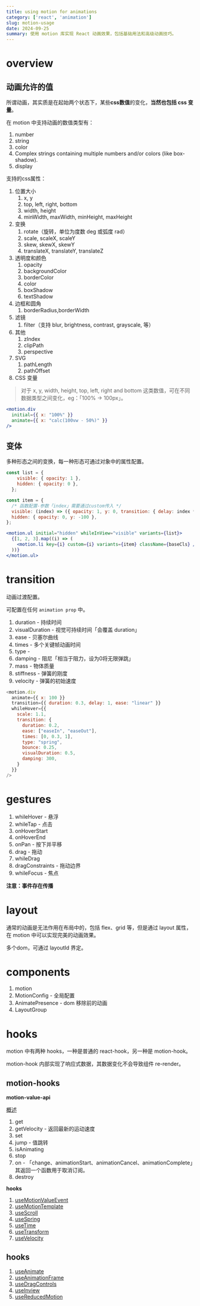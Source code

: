 ```yaml
---
title: using motion for animations
category: ['react', 'animation']
slug: motion-usage
date: 2024-09-25
summary: 使用 motion 库实现 React 动画效果，包括基础用法和高级动画技巧。
---
```



# overview

## 动画允许的值

所谓动画，其实质是在起始两个状态下，某些**css数值**的变化，**当然也包括 css 变量**。

在 motion 中支持动画的数值类型有：

1. number
2. string
3. color
4. Complex strings containing multiple numbers and/or colors (like box-shadow).
5. display

支持的css属性：

1. 位置大小
   1. x, y
   2. top, left, right, bottom
   3. width, height
   4. minWidth, maxWidth, minHeight, maxHeight
2. 变换
   1. rotate（旋转，单位为度数 deg 或弧度 rad）
   2. scale, scaleX, scaleY
   3. skew, skewX, skewY
   4. translateX, translateY, translateZ
3. 透明度和颜色
   1. opacity
   2. backgroundColor
   3. borderColor
   4. color
   5. boxShadow
   6. textShadow
4. 边框和圆角
   1. borderRadius,borderWidth
5. 滤镜
   1. filter（支持 blur, brightness, contrast, grayscale, 等）
6. 其他
   1. zIndex
   2. clipPath
   3. perspective
7. SVG
   1. pathLength
   2. pathOffset
8. CSS 变量


> 对于 x, y, width, height, top, left, right and bottom 这类数值，可在不同数据类型之间变化，eg：「100% -> 100px」。

```jsx
<motion.div
  initial={{ x: "100%" }}
  animate={{ x: "calc(100vw - 50%)" }}
/>
```

## 变体

多种形态之间的变换，每一种形态可通过对象中的属性配置。

```jsx
const list = {
    visible: { opacity: 1 },
    hidden: { opacity: 0 },
  };

const item = {
  /* 函数配置-参数「index」需要通过custom传入 */
  visible: (index) => ({ opacity: 1, y: 0, transition: { delay: index * 0.3 } }),
  hidden: { opacity: 0, y: -100 },
};

<motion.ul initial="hidden" whileInView="visible" variants={list}>
  {[1, 2, 3].map((i) => (
    <motion.li key={i} custom={i} variants={item} className={baseCls} />
  ))}
</motion.ul>
```

# transition

动画过渡配置。

可配置在任何 `animation prop` 中。

1. duration - 持续时间
2. visualDuration - 视觉可持续时间「会覆盖 duration」
3. ease - 贝塞尔曲线
4. times - 多个关键帧动画时间
5. type - 
6. damping - 阻尼「相当于阻力，设为0将无限弹跳」
7. mass - 物体质量
8. stiffness - 弹簧的刚度
9. velocity - 弹簧的初始速度

```js
<motion.div
  animate={{ x: 100 }}
  transition={{ duration: 0.3, delay: 1, ease: "linear" }}
  whileHover={{
    scale: 1.1,
    transition: { 
      duration: 0.2,
      ease: ["easeIn", "easeOut"],
      times: [0, 0.3, 1],
      type: "spring",
      bounce: 0.25,
      visualDuration: 0.5,
      damping: 300,
    }
  }}
/>
```

# gestures

1. whileHover - 悬浮
2. whileTap - 点击
3. onHoverStart
4. onHoverEnd
5. onPan - 按下并平移
6. drag - 拖动
7. whileDrag
8. dragConstraints - 拖动边界
9. whileFocus - 焦点

**注意：事件存在传播**

# layout

通常的动画是无法作用在布局中的，包括 flex、grid 等，但是通过 layout 属性，在 motion 中可以实现完美的动画效果。

多个dom，可通过 layoutId 界定。

# components

1. motion
2. MotionConfig - 全局配置
3. AnimatePresence - dom 移除前的动画
4. LayoutGroup

# hooks

motion 中有两种 hooks，一种是普通的 react-hook，另一种是 motion-hook。

motion-hook 内部实现了响应式数据，其数据变化不会导致组件 re-render。

## motion-hooks

**motion-value-api**

[概述](https://motion.dev/docs/react-motion-value#getvelocity())

1. get
2. getVelocity - 返回最新的运动速度
3. set
4. jump - 值跳转
5. isAnimating
6. stop
7. on - 「change、animationStart、animationCancel、animationComplete」其返回一个函数用于取消订阅。
8. destroy

**hooks**

1. [useMotionValueEvent](https://motion.dev/docs/react-use-motion-value-event)
2. [useMotionTemplate](https://motion.dev/docs/react-use-motion-template)
3. [useScroll](https://motion.dev/docs/react-use-motion-template)
4. [useSpring](https://motion.dev/docs/react-use-spring)
5. [useTime](https://motion.dev/docs/react-use-time)
6. [useTransform](https://motion.dev/docs/react-use-transform)
7. [useVelocity](https://motion.dev/docs/react-use-velocity)

## hooks

1. [useAnimate](https://motion.dev/docs/react-use-animate)
2. [useAnimationFrame](https://motion.dev/docs/react-use-animation-frame)
3. [useDragControls](https://motion.dev/docs/react-use-drag-controls)
4. [useInview](https://motion.dev/docs/react-use-in-view)
5. [useReducedMotion](https://motion.dev/docs/react-use-reduced-motion)